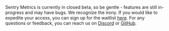 <Note title="Now in beta!">

Sentry Metrics is currently in closed beta, so be gentle - features are still in-progress and may have bugs. We recognize the irony.
If you would like to expedite your access, you can sign up for the waitlist [here](https://sentry.io/lp/metrics/).
For any questions or feedback, you can reach us on [Discord](https://discord.gg/bVTkDqE8) or [GitHub](https://github.com/getsentry/sentry/discussions/64195).

</Note>
